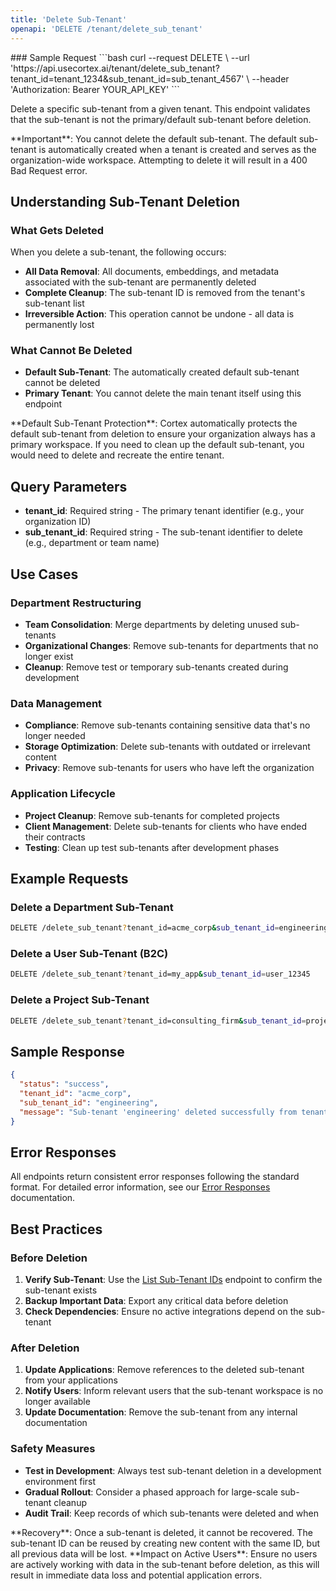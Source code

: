 ```yaml
---
title: 'Delete Sub-Tenant'
openapi: 'DELETE /tenant/delete_sub_tenant'
---
```



<Panel>
  <TableOfContents />
</Panel>
### Sample Request
<TryIt />
```bash
curl --request DELETE \
  --url 'https://api.usecortex.ai/tenant/delete_sub_tenant?tenant_id=tenant_1234&sub_tenant_id=sub_tenant_4567' \
  --header 'Authorization: Bearer YOUR_API_KEY'
  ```


Delete a specific sub-tenant from a given tenant. This endpoint validates that the sub-tenant is not the primary/default sub-tenant before deletion.

<Warning>
**Important**: You cannot delete the default sub-tenant. The default sub-tenant is automatically created when a tenant is created and serves as the organization-wide workspace. Attempting to delete it will result in a 400 Bad Request error.
</Warning>

## Understanding Sub-Tenant Deletion

### What Gets Deleted
When you delete a sub-tenant, the following occurs:
- **All Data Removal**: All documents, embeddings, and metadata associated with the sub-tenant are permanently deleted
- **Complete Cleanup**: The sub-tenant ID is removed from the tenant's sub-tenant list
- **Irreversible Action**: This operation cannot be undone - all data is permanently lost

### What Cannot Be Deleted
- **Default Sub-Tenant**: The automatically created default sub-tenant cannot be deleted
- **Primary Tenant**: You cannot delete the main tenant itself using this endpoint

<Note>
**Default Sub-Tenant Protection**: Cortex automatically protects the default sub-tenant from deletion to ensure your organization always has a primary workspace. If you need to clean up the default sub-tenant, you would need to delete and recreate the entire tenant.
</Note>

## Query Parameters

- **tenant_id**: Required string - The primary tenant identifier (e.g., your organization ID)
- **sub_tenant_id**: Required string - The sub-tenant identifier to delete (e.g., department or team name)

## Use Cases

### **Department Restructuring**
- **Team Consolidation**: Merge departments by deleting unused sub-tenants
- **Organizational Changes**: Remove sub-tenants for departments that no longer exist
- **Cleanup**: Remove test or temporary sub-tenants created during development

### **Data Management**
- **Compliance**: Remove sub-tenants containing sensitive data that's no longer needed
- **Storage Optimization**: Delete sub-tenants with outdated or irrelevant content
- **Privacy**: Remove sub-tenants for users who have left the organization

### **Application Lifecycle**
- **Project Cleanup**: Remove sub-tenants for completed projects
- **Client Management**: Delete sub-tenants for clients who have ended their contracts
- **Testing**: Clean up test sub-tenants after development phases

## Example Requests

### Delete a Department Sub-Tenant
```bash
DELETE /delete_sub_tenant?tenant_id=acme_corp&sub_tenant_id=engineering
```

### Delete a User Sub-Tenant (B2C)
```bash
DELETE /delete_sub_tenant?tenant_id=my_app&sub_tenant_id=user_12345
```

### Delete a Project Sub-Tenant
```bash
DELETE /delete_sub_tenant?tenant_id=consulting_firm&sub_tenant_id=project_alpha
```

## Sample Response

```json
{
  "status": "success",
  "tenant_id": "acme_corp",
  "sub_tenant_id": "engineering",
  "message": "Sub-tenant 'engineering' deleted successfully from tenant 'acme_corp'"
}
```

## Error Responses

All endpoints return consistent error responses following the standard format. For detailed error information, see our [Error Responses](/api-reference/error-responses) documentation.

## Best Practices

### **Before Deletion**
1. **Verify Sub-Tenant**: Use the [List Sub-Tenant IDs](/api-reference/endpoint/list-sub-tenant-ids) endpoint to confirm the sub-tenant exists
2. **Backup Important Data**: Export any critical data before deletion
3. **Check Dependencies**: Ensure no active integrations depend on the sub-tenant

### **After Deletion**
1. **Update Applications**: Remove references to the deleted sub-tenant from your applications
2. **Notify Users**: Inform relevant users that the sub-tenant workspace is no longer available
3. **Update Documentation**: Remove the sub-tenant from any internal documentation

### **Safety Measures**
- **Test in Development**: Always test sub-tenant deletion in a development environment first
- **Gradual Rollout**: Consider a phased approach for large-scale sub-tenant cleanup
- **Audit Trail**: Keep records of which sub-tenants were deleted and when

<Info>
**Recovery**: Once a sub-tenant is deleted, it cannot be recovered. The sub-tenant ID can be reused by creating new content with the same ID, but all previous data will be lost.
</Info>

<Warning>
**Impact on Active Users**: Ensure no users are actively working with data in the sub-tenant before deletion, as this will result in immediate data loss and potential application errors.
</Warning>